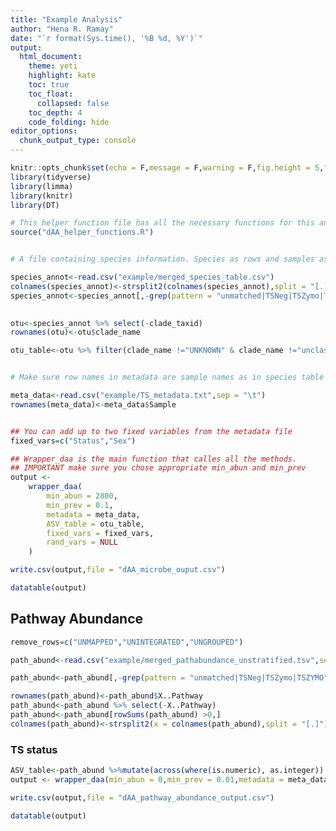 ```yaml
---
title: "Example Analysis"
author: "Hena R. Ramay"
date: "`r format(Sys.time(), '%B %d, %Y')`"
output: 
  html_document:
    theme: yeti
    highlight: kate
    toc: true
    toc_float: 
      collapsed: false
    toc_depth: 4
    code_folding: hide
editor_options: 
  chunk_output_type: console
---
```


```r
knitr::opts_chunk$set(echo = F,message = F,warning = F,fig.height = 5,fig.width = 7)
library(tidyverse)
library(limma)
library(knitr)
library(DT)

# This helper function file has all the necessary functions for this analysis
source("dAA_helper_functions.R")


# A file containing species information. Species as rows and samples as columns

species_annot<-read.csv("example/merged_species_table.csv")
colnames(species_annot)<-strsplit2(colnames(species_annot),split = "[.]")[,1]
species_annot<-species_annot[,-grep(pattern = "unmatched|TSNeg|TSZymo|TSZYMO",x = colnames(species_annot))]
 

otu<-species_annot %>% select(-clade_taxid)
rownames(otu)<-otu$clade_name

otu_table<-otu %>% filter(clade_name !="UNKNOWN" & clade_name !="unclassified") %>% select(-clade_name)


# Make sure row names in metadata are sample names as in species table

meta_data<-read.csv("example/TS_metadata.txt",sep = "\t")
rownames(meta_data)<-meta_data$Sample


## You can add up to two fixed variables from the metadata file
fixed_vars=c("Status","Sex")

## Wrapper_daa is the main function that calles all the methods. 
## IMPORTANT make sure you chose appropriate min_abun and min_prev
output <-
    wrapper_daa(
        min_abun = 2800,
        min_prev = 0.1,
        metadata = meta_data,
        ASV_table = otu_table,
        fixed_vars = fixed_vars,
        rand_vars = NULL
    )

write.csv(output,file = "dAA_microbe_ouput.csv")


```



```r
datatable(output)
```



## Pathway Abundance

```r


remove_rows=c("UNMAPPED","UNINTEGRATED","UNGROUPED")

path_abund<-read.csv("example/merged_pathabundance_unstratified.tsv",sep="\t") %>% filter(!(X..Pathway %in% remove_rows) )

path_abund<-path_abund[,-grep(pattern = "unmatched|TSNeg|TSZymo|TSZYMO",x = colnames(path_abund))]

rownames(path_abund)<-path_abund$X..Pathway
path_abund<-path_abund %>% select(-X..Pathway)
path_abund<-path_abund[rowSums(path_abund) >0,]
colnames(path_abund)<-strsplit2(x = colnames(path_abund),split = "[.]")[,1]


```

### TS status

```r
ASV_table<-path_abund %>%mutate(across(where(is.numeric), as.integer))
output <- wrapper_daa(min_abun = 0,min_prev = 0.01,metadata = meta_data,ASV_table,fixed_vars = fixed_vars,rand_vars=NULL)

write.csv(output,file = "dAA_pathway_abundance_output.csv")

```

```r
datatable(output)
```
